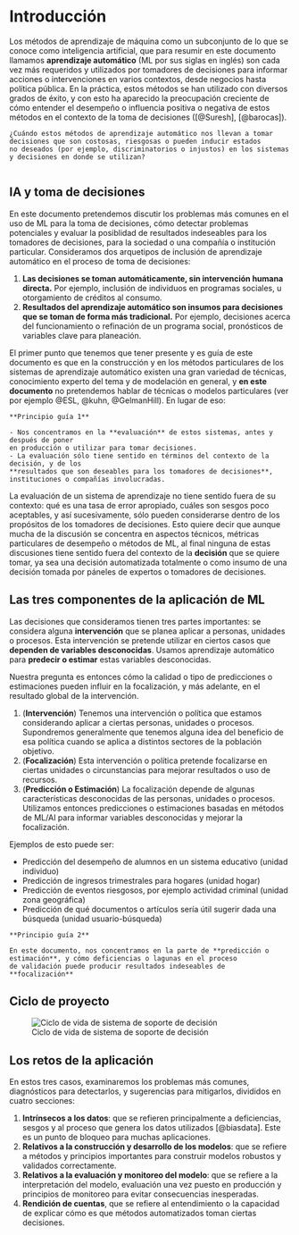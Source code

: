 \mainmatter

# Introducción {#intro}

Los métodos de aprendizaje de máquina como un subconjunto de lo que se conoce como inteligencia artificial, que para resumir en este documento llamamos **aprendizaje automático** (ML por sus siglas en inglés) son cada vez más requeridos y utilizados por tomadores de decisiones para informar acciones o intervenciones en varios contextos, desde negocios hasta política pública. En la práctica, estos métodos se han utilizado con diversos grados de éxito, y con esto ha aparecido la preocupación creciente de cómo entender el desempeño o influencia positiva o negativa de estos métodos en el contexto de la toma de decisiones ([@Suresh], [@barocas]).


```block2

¿Cuándo estos métodos de aprendizaje automático nos llevan a tomar decisiones que son costosas, riesgosas o pueden inducir estados
no deseados (por ejemplo, discriminatorios o injustos) en los sistemas y decisiones en donde se utilizan?
  
```


## IA y toma de decisiones

En este documento pretendemos discutir los problemas más comunes en el uso de ML para la
toma de decisiones, cómo detectar problemas potenciales y evaluar la posiblidad de resultados indeseables
para los tomadores de decisiones, para la sociedad o una compañía o institución particular. Consideramos
dos arquetipos de inclusión de aprendizaje automático en el proceso de toma de decisiones:

1. **Las decisiones se toman automáticamente, sin intervención humana directa.** 
Por ejemplo, inclusión de individuos en programas sociales, u otorgamiento de créditos al consumo.
2. **Resultados del aprendizaje automático son insumos para decisiones que se toman de forma más tradicional.** Por ejemplo, decisiones acerca del funcionamiento o refinación de un programa social, pronósticos  de variables clave para planeación.

El primer punto que tenemos que tener presente y es guía de este documento es que
en la construcción y en los métodos particulares de los sistemas de aprendizaje automático existen una gran variedad de técnicas, conocimiento experto del tema y de modelación en general, y **en este documento** no pretendemos hablar
de técnicas o modelos particulares (ver por ejemplo @ESL, @kuhn, @GelmanHill). En lugar de eso:

```block2
**Principio guía 1**

- Nos concentramos en la **evaluación** de estos sistemas, antes y después de poner 
en producción o utilizar para tomar decisiones.
- La evaluación sólo tiene sentido en términos del contexto de la decisión, y de los
**resultados que son deseables para los tomadores de decisiones**, instituciones o compañías involucradas.

```


La evaluación de un sistema de aprendizaje no tiene sentido fuera de su contexto: qué es una tasa
de error apropiado, cuáles son sesgos poco aceptables, y así sucesivamente, sólo pueden considerarse
dentro de los propósitos de los tomadores de decisiones. Esto quiere decir que 
aunque mucha de la discusión se concentra en 
aspectos técnicos, métricas particulares de desempeño o métodos de ML, al final
ninguna de estas discusiones tiene sentido fuera del contexto de la **decisión** que
se quiere tomar, ya sea una decisión automatizada totalmente o como insumo de una decisión
tomada por páneles de expertos o tomadores de decisiones.


## Las tres componentes de la aplicación de ML

Las decisiones que consideramos tienen tres partes importantes: se considera 
alguna **intervención** que se
planea aplicar a personas, unidades o procesos. Esta intervención se pretende utilizar en ciertos casos
que **dependen de variables desconocidas**. Usamos aprendizaje automático para **predecir o estimar** estas variables desconocidas.

Nuestra pregunta es entonces cómo la calidad o tipo de predicciones o estimaciones pueden
influir en la focalización, y más adelante, en el resultado global de la intervención.

1. (**Intervención**) Tenemos una intervención o política que estamos considerando aplicar a ciertas
personas, unidades o procesos. Supondremos generalmente que tenemos alguna idea del beneficio de esa política cuando se aplica a distintos sectores de la población objetivo.
2. (**Focalización**) Esta intervención o política pretende focalizarse en ciertas unidades o circunstancias para mejorar resultados o uso de recursos.
3. (**Predicción o Estimación**) La focalización depende de algunas características desconocidas de las personas, unidades o procesos. Utilizamos entonces predicciones o estimaciones basadas en métodos de ML/AI para informar variables desconocidas y mejorar la focalización.

Ejemplos de esto puede ser:

- Predicción del desempeño de alumnos en un sistema educativo (unidad individuo)
- Predicción de ingresos trimestrales para hogares (unidad hogar)
- Predicción de eventos riesgosos, por ejemplo actividad criminal (unidad zona geográfica)
- Predicción de qué documentos o artículos sería útil sugerir dada una búsqueda (unidad
usuario-búsqueda)


```block2
**Principio guía 2**

En este documento, nos concentramos en la parte de **predicción o estimación**, y cómo deficiencias o lagunas en el proceso
de validación puede producir resultados indeseables de **focalización**
```

\pagebreak


## Ciclo de proyecto

![Ciclo de vida de sistema de soporte de decisión](images/ciclo_proyecto.png)

## Los retos de la aplicación

En estos tres casos, examinaremos los problemas más comunes, diagnósticos para detectarlos, y sugerencias
para mitigarlos, divididos en cuatro secciones:

1. **Intrínsecos a los datos**: que se refieren principalmente a deficiencias, sesgos y al proceso que genera los datos utilizados [@biasdata]. Este es un punto de bloqueo para muchas aplicaciones.
2. **Relativos a la construcción y desarrollo de los modelos**: que se refiere a métodos y principios importantes para construir modelos robustos y validados correctamente.
3. **Relativos a la evaluación y monitoreo del modelo**: que se refiere a la interpretación del modelo, evaluación una vez puesto en producción y principios de monitoreo para evitar consecuencias inesperadas.
4. **Rendición de cuentas**, que se refiere al entendimiento o la capacidad de explicar
cómo es que métodos automatizados toman ciertas decisiones.


